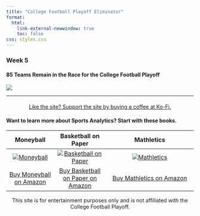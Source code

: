```yaml
---
title: "College Football Playoff Eliminator"
format: 
  html:
    link-external-newwindow: true
    toc: false
css: styles.css
---
```


### Week 5

#### 85 Teams Remain in the Race for the College Football Playoff

![](wk5_2024.png)

---

<!-- Centered Ko-Fi Button -->
<div style="text-align: center; margin-top: 20px;">
  <a href="https://ko-fi.com/stephenhill42026" class="kofi-button" target="_blank">
    Like the site? Support the site by buying a coffee at Ko-Fi.
  </a>
</div>

#### Want to learn more about Sports Analytics? Start with these books.

| Moneyball | Basketball on Paper | Mathletics |
|:---------:|:----------:|:------------------:|
| [![Moneyball](moneyball.jpg){.book-image}](https://amzn.to/3Brep3F) | [![Basketball on Paper](bbpaper.jpg){.book-image}](https://amzn.to/4dq4Nn3) | [![Mathletics](mathletics.jpg){.book-image}](https://amzn.to/4gIzDu3) |
| [Buy Moneyball on Amazon](https://amzn.to/3Brep3F) | [Buy Basketball on Paper on Amazon](https://amzn.to/4gIzDu3) | [Buy Mathletics on Amazon](https://amzn.to/4gIzDu3) |

::: {style="text-align:center"}
This site is for entertainment purposes only and is not affiliated with the College Football Playoff.

:::
